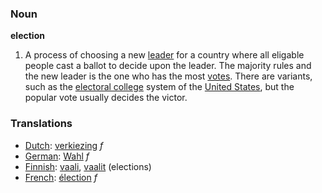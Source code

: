=== Noun ===

'''election'''

#A process of choosing a new [[leader]] for a country where all eligable people cast a ballot to decide upon the leader.  The majority rules and the new leader is the one who has the most [[vote]]s.  There are variants, such as the [[electoral college]] system of the [[United States]], but the popular vote usually decides the victor.

=== Translations ===
*[[Dutch]]: [[verkiezing]] ''f''
*[[German]]: [[Wahl]] ''f''
*[[Finnish]]: [[vaali]], [[vaalit]] (elections)
*[[French]]: [[élection]] ''f''